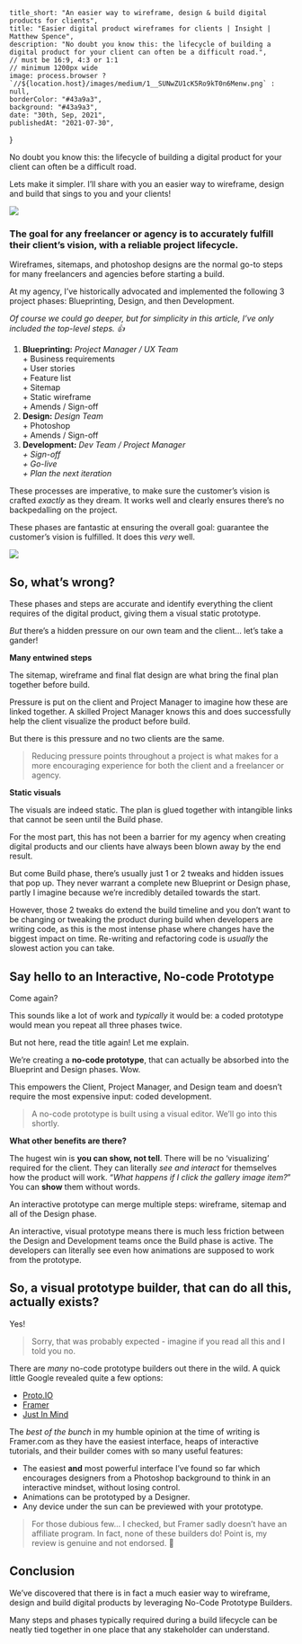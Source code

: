 
    title_short: "An easier way to wireframe, design & build digital products for clients",
    title: "Easier digital product wireframes for clients | Insight | Matthew Spence",
    description: "No doubt you know this: the lifecycle of building a digital product for your client can often be a difficult road.",
    // must be 16:9, 4:3 or 1:1
    // minimum 1200px wide
    image: process.browser ? `//${location.host}/images/medium/1__SUNwZU1cK5Ro9kT0n6Menw.png` : null,
    borderColor: "#43a9a3",
    background: "#43a9a3",
    date: "30th, Sep, 2021",
    publishedAt: "2021-07-30",
}

No doubt you know this: the lifecycle of building a digital product for your client can often be a difficult road.

Lets make it simpler. I’ll share with you an easier way to wireframe, design and build that sings to you and your clients!

![](/images/medium/1__SUNwZU1cK5Ro9kT0n6Menw.png)

### The goal for any freelancer or agency is to accurately fulfill their client’s vision, with a reliable project lifecycle.

Wireframes, sitemaps, and photoshop designs are the normal go-to steps for many freelancers and agencies before starting a build.

At my agency, I’ve historically advocated and implemented the following 3 project phases: Blueprinting, Design, and then Development.

_Of course we could go deeper, but for simplicity in this article, I’ve only included the top-level steps. 👍_

1.  **Blueprinting:** _Project Manager / UX Team_  
    \+ Business requirements  
    \+ User stories  
    \+ Feature list  
    \+ Sitemap  
    \+ Static wireframe  
    \+ Amends / Sign-off
2.  **Design:** _Design Team_  
    \+ Photoshop  
    \+ Amends / Sign-off
3.  **Development:** _Dev Team / Project Manager  
    \+ Sign-off  
    \+ Go-live  
    \+ Plan the next iteration_

These processes are imperative, to make sure the customer’s vision is crafted _exactly_ as they dream. It works well and clearly ensures there’s no backpedalling on the project.

These phases are fantastic at ensuring the overall goal: guarantee the customer’s vision is fulfilled. It does this _very_ well.

![](/images/medium/1____3oMoKvW6ygBTEkhf__RUKg.gif)

## So, what’s wrong?

These phases and steps are accurate and identify everything the client requires of the digital product, giving them a visual static prototype.

_But_ there’s a hidden pressure on our own team and the client… let’s take a gander!

**Many entwined steps**

The sitemap, wireframe and final flat design are what bring the final plan together before build.

Pressure is put on the client and Project Manager to imagine how these are linked together. A skilled Project Manager knows this and does successfully help the client visualize the product before build.

But there is this pressure and no two clients are the same.

> Reducing pressure points throughout a project is what makes for a more encouraging experience for both the client and a freelancer or agency.

**Static visuals**

The visuals are indeed static. The plan is glued together with intangible links that cannot be seen until the Build phase.

For the most part, this has not been a barrier for my agency when creating digital products and our clients have always been blown away by the end result.

But come Build phase, there’s usually just 1 or 2 tweaks and hidden issues that pop up. They never warrant a complete new Blueprint or Design phase, partly I imagine because we’re incredibly detailed towards the start.

However, those 2 tweaks do extend the build timeline and you don’t want to be changing or tweaking the product during build when developers are writing code, as this is the most intense phase where changes have the biggest impact on time. Re-writing and refactoring code is _usually_ the slowest action you can take.

## Say hello to an Interactive, No-code Prototype

Come again?

This sounds like a lot of work and _typically_ it would be: a coded prototype would mean you repeat all three phases twice.

But not here, read the title again! Let me explain.

We’re creating a **no-code prototype**, that can actually be absorbed into the Blueprint and Design phases. Wow.

This empowers the Client, Project Manager, and Design team and doesn’t require the most expensive input: coded development.

> A no-code prototype is built using a visual editor. We’ll go into this shortly.

**What other benefits are there?**

The hugest win is **you can show, not tell**. There will be no ‘visualizing’ required for the client. They can literally _see and interact_ for themselves how the product will work. “_What happens if I click the gallery image item?_” You can **show** them without words.

An interactive prototype can merge multiple steps: wireframe, sitemap and all of the Design phase.

An interactive, visual prototype means there is much less friction between the Design and Development teams once the Build phase is active. The developers can literally see even how animations are supposed to work from the prototype.

## So, a visual prototype builder, that can do all this, actually exists?

Yes!

> Sorry, that was probably expected - imagine if you read all this and I told you no.

There are _many_ no-code prototype builders out there in the wild. A quick little Google revealed quite a few options:

*   [Proto.IO](https://proto.io/)
*   [Framer](https://www.framer.com/)
*   [Just In Mind](https://www.justinmind.com/)

The _best of the bunch_ in my humble opinion at the time of writing is Framer.com as they have the easiest interface, heaps of interactive tutorials, and their builder comes with so many useful features:

*   The easiest **and** most powerful interface I’ve found so far which encourages designers from a Photoshop background to think in an interactive mindset, without losing control.
*   Animations can be prototyped by a Designer.
*   Any device under the sun can be previewed with your prototype.

> For those dubious few… I checked, but Framer sadly doesn’t have an affiliate program. In fact, none of these builders do! Point is, my review is genuine and not endorsed. 🚀

## Conclusion

We’ve discovered that there is in fact a much easier way to wireframe, design and build digital products by leveraging No-Code Prototype Builders.

Many steps and phases typically required during a build lifecycle can be neatly tied together in one place that any stakeholder can understand.
